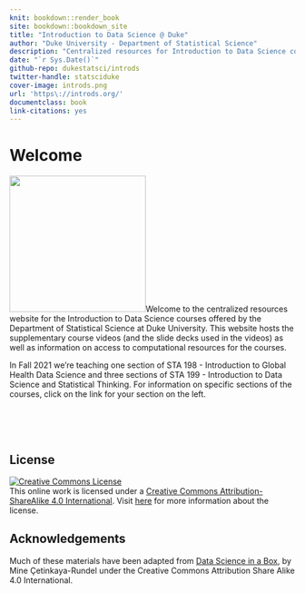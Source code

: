 ```yaml
---
knit: bookdown::render_book
site: bookdown::bookdown_site
title: "Introduction to Data Science @ Duke"
author: "Duke University - Department of Statistical Science"
description: "Centralized resources for Introduction to Data Science courses offered by the Department of Statistical Science at Duke University"
date: "`r Sys.Date()`"
github-repo: dukestatsci/introds
twitter-handle: statsciduke
cover-image: introds.png
url: 'https\://introds.org/'
documentclass: book
link-citations: yes
---
```


# Welcome {.unnumbered}

<img src="introds.png" class="cover" width="240" height="240"/>Welcome to the centralized resources website for the Introduction to Data Science courses offered by the Department of Statistical Science at Duke University.
This website hosts the supplementary course videos (and the slide decks used in the videos) as well as information on access to computational resources for the courses.

In Fall 2021 we're teaching one section of STA 198 - Introduction to Global Health Data Science and three sections of STA 199 - Introduction to Data Science and Statistical Thinking.
For information on specific sections of the courses, click on the link for your section on the left.

<br><br><br>

## License {.unnumbered}

<a rel="license" href="https://creativecommons.org/licenses/by-sa/4.0/"><img src="https://licensebuttons.net/l/by-sa/4.0/88x31.png" alt="Creative Commons License" style="border-width:0"/></a><br />This online work is licensed under a <a rel="license" href="https://creativecommons.org/licenses/by-sa/4.0/">Creative Commons Attribution-ShareAlike 4.0 International</a>.
Visit [here](https://github.com/dukestatsciintrods/blob/master/LICENSE.md) for more information about the license.

## Acknowledgements {.unnumbered}

Much of these materials have been adapted from [Data Science in a Box](https://datasciencebox.org/), by Mine Çetinkaya-Rundel under the Creative Commons Attribution Share Alike 4.0 International.
